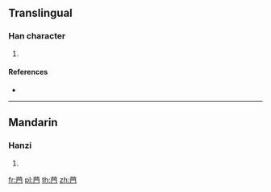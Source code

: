 {{character info/new}}
==Translingual==

===Han character===
{{Han char|rn=140|rad=艸|as=08|sn=14|four=44227|canj=TAN}}

# {{defn|Han|sort=艸08}}

====References====
* {{Han ref|kx=1038.120|dkj=31183|dj=1496.150|hdz=53241.070|uh=83DB|ud=33755|bh=DBAF|bd=56239}}

----

==Mandarin==

===Hanzi===
{{cmn-hanzi|pin=[[mén]] ([[men2]])|wg=men<sup>2</sup>}}

# {{defn|lang=cmn|sort=艸08}}

[[fr:菛]]
[[pl:菛]]
[[th:菛]]
[[zh:菛]]